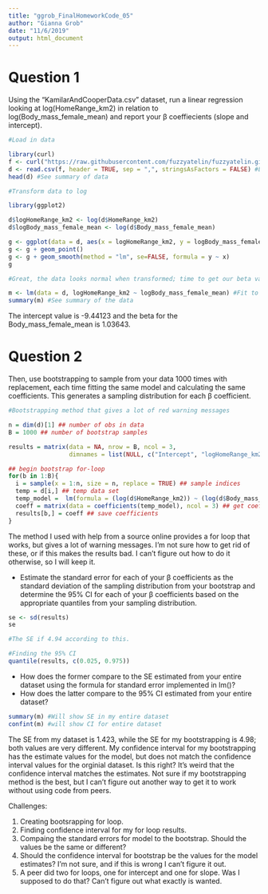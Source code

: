 ```yaml
---
title: "ggrob_FinalHomeworkCode_05"
author: "Gianna Grob"
date: "11/6/2019"
output: html_document
---
```


# Question 1

Using the “KamilarAndCooperData.csv” dataset, run a linear regression looking at log(HomeRange_km2) in relation to log(Body_mass_female_mean) and report your β coeffiecients (slope and intercept).

```r
#Load in data

library(curl)
f <- curl("https://raw.githubusercontent.com/fuzzyatelin/fuzzyatelin.github.io/master/AN597_Fall19/KamilarAndCooperData.csv")
d <- read.csv(f, header = TRUE, sep = ",", stringsAsFactors = FALSE) #Load in our data
head(d) #See summary of data

#Transform data to log

library(ggplot2)

d$logHomeRange_km2 <- log(d$HomeRange_km2)
d$logBody_mass_female_mean <- log(d$Body_mass_female_mean)

g <- ggplot(data = d, aes(x = logHomeRange_km2, y = logBody_mass_female_mean))
g <- g + geom_point() 
g <- g + geom_smooth(method = "lm", se=FALSE, formula = y ~ x)
g 

#Great, the data looks normal when transformed; time to get our beta values.

m <- lm(data = d, logHomeRange_km2 ~ logBody_mass_female_mean) #Fit to linear regression model
summary(m) #See summary of the data
```

The intercept value is -9.44123 and the beta for the Body_mass_female_mean is 1.03643. 

# Question 2

Then, use bootstrapping to sample from your data 1000 times with replacement, each time fitting the same model and calculating the same coefficients. This generates a sampling distribution for each β coefficient.

```r
#Bootstrapping method that gives a lot of red warning messages

n = dim(d)[1] ## number of obs in data
B = 1000 ## number of bootstrap samples

results = matrix(data = NA, nrow = B, ncol = 3, 
                 dimnames = list(NULL, c("Intercept", "logHomeRange_km2", "logBody_mass_female_mean")))

## begin bootstrap for-loop
for(b in 1:B){
  i = sample(x = 1:n, size = n, replace = TRUE) ## sample indices
  temp = d[i,] ## temp data set
  temp_model =  lm(formula = (log(d$HomeRange_km2)) ~ (log(d$Body_mass_female_mean)), data = temp) ## train model
  coeff = matrix(data = coefficients(temp_model), ncol = 3) ## get coefficients
  results[b,] = coeff ## save coefficients
}
```

The method I used with help from a source online provides a for loop that works, but gives a lot of warning messages. I'm not sure how to get rid of these, or if this makes the results bad. I can't figure out how to do it otherwise, so I will keep it.

* Estimate the standard error for each of your β coefficients as the standard deviation of the sampling distribution from your bootstrap and determine the 95% CI for each of your β coefficients based on the appropriate quantiles from your sampling distribution.

```r
se <- sd(results)
se

#The SE if 4.94 according to this.

#Finding the 95% CI
quantile(results, c(0.025, 0.975))
```


* How does the former compare to the SE estimated from your entire dataset using the formula for standard error implemented in lm()?
* How does the latter compare to the 95% CI estimated from your entire dataset?

```r
summary(m) #Will show SE in my entire dataset 
confint(m) #will show CI for entire dataset
```

The SE from my dataset is 1.423, while the SE for my bootstrapping is 4.98; both values are very different. My confidence interval for my bootstrapping has the estimate values for the model, but does not match the confidence interval values for the orginial dataset. Is this right? It's weird that the confidence interval matches the estimates. Not sure if my bootstrapping method is the best, but I can't figure out another way to get it to work without using code from peers. 


Challenges:

1. Creating bootsrapping for loop.
2. Finding confidence interval for my for loop results.
3. Compaing the standard errors for model to the bootstrap. Should the values be the same or different?
4. Should the confidence interval for bootstrap be the values for the model estimates? I'm not sure, and if this is wrong I can't figure it out.
5. A peer did two for loops, one for intercept and one for slope. Was I supposed to do that? Can't figure out what exactly is wanted. 


